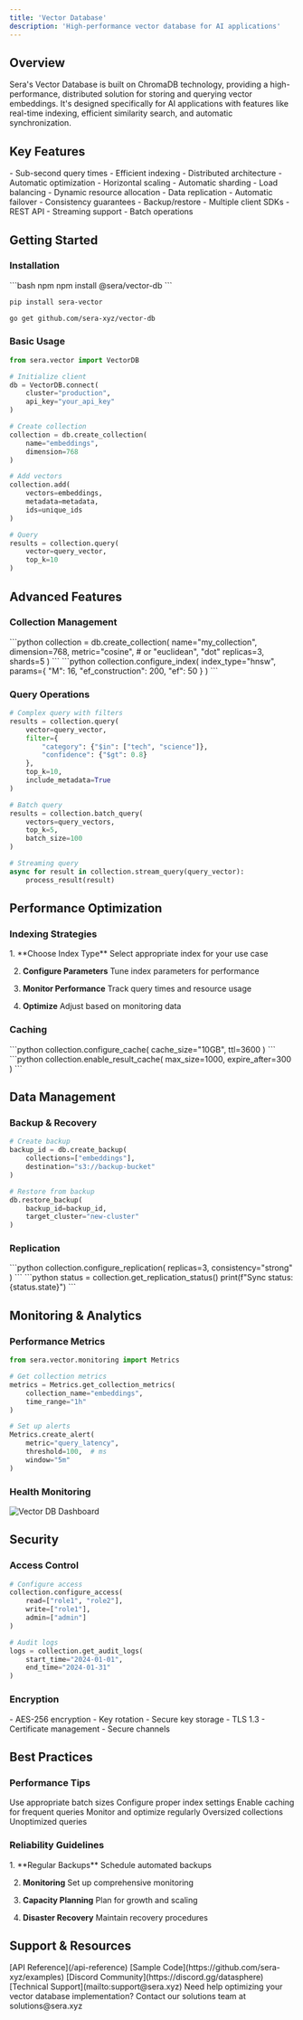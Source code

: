 ```yaml
---
title: 'Vector Database'
description: 'High-performance vector database for AI applications'
---
```


## Overview

Sera's Vector Database is built on ChromaDB technology, providing a high-performance, distributed solution for storing and querying vector embeddings. It's designed specifically for AI applications with features like real-time indexing, efficient similarity search, and automatic synchronization.

## Key Features

<CardGroup cols={2}>
  <Card title="Performance" icon="bolt">
    - Sub-second query times
    - Efficient indexing
    - Distributed architecture
    - Automatic optimization
  </Card>
  <Card title="Scalability" icon="arrow-up-right-dots">
    - Horizontal scaling
    - Automatic sharding
    - Load balancing
    - Dynamic resource allocation
  </Card>
  <Card title="Reliability" icon="shield-check">
    - Data replication
    - Automatic failover
    - Consistency guarantees
    - Backup/restore
  </Card>
  <Card title="Integration" icon="puzzle-piece">
    - Multiple client SDKs
    - REST API
    - Streaming support
    - Batch operations
  </Card>
</CardGroup>

## Getting Started

### Installation

<CodeGroup>
```bash npm
npm install @sera/vector-db
```

```bash pip
pip install sera-vector
```

```bash go
go get github.com/sera-xyz/vector-db
```
</CodeGroup>

### Basic Usage

```python
from sera.vector import VectorDB

# Initialize client
db = VectorDB.connect(
    cluster="production",
    api_key="your_api_key"
)

# Create collection
collection = db.create_collection(
    name="embeddings",
    dimension=768
)

# Add vectors
collection.add(
    vectors=embeddings,
    metadata=metadata,
    ids=unique_ids
)

# Query
results = collection.query(
    vector=query_vector,
    top_k=10
)
```

## Advanced Features

### Collection Management

<AccordionGroup>
  <Accordion title="Creation Options">
    ```python
    collection = db.create_collection(
        name="my_collection",
        dimension=768,
        metric="cosine",  # or "euclidean", "dot"
        replicas=3,
        shards=5
    )
    ```
  </Accordion>
  
  <Accordion title="Index Configuration">
    ```python
    collection.configure_index(
        index_type="hnsw",
        params={
            "M": 16,
            "ef_construction": 200,
            "ef": 50
        }
    )
    ```
  </Accordion>
</AccordionGroup>

### Query Operations

```python
# Complex query with filters
results = collection.query(
    vector=query_vector,
    filter={
        "category": {"$in": ["tech", "science"]},
        "confidence": {"$gt": 0.8}
    },
    top_k=10,
    include_metadata=True
)

# Batch query
results = collection.batch_query(
    vectors=query_vectors,
    top_k=5,
    batch_size=100
)

# Streaming query
async for result in collection.stream_query(query_vector):
    process_result(result)
```

## Performance Optimization

### Indexing Strategies

<Steps>
  1. **Choose Index Type**
     Select appropriate index for your use case

  2. **Configure Parameters**
     Tune index parameters for performance

  3. **Monitor Performance**
     Track query times and resource usage

  4. **Optimize**
     Adjust based on monitoring data
</Steps>

### Caching

<CardGroup cols={2}>
  <Card title="Query Cache" icon="database">
    ```python
    collection.configure_cache(
        cache_size="10GB",
        ttl=3600
    )
    ```
  </Card>
  <Card title="Result Cache" icon="bolt">
    ```python
    collection.enable_result_cache(
        max_size=1000,
        expire_after=300
    )
    ```
  </Card>
</CardGroup>

## Data Management

### Backup & Recovery

```python
# Create backup
backup_id = db.create_backup(
    collections=["embeddings"],
    destination="s3://backup-bucket"
)

# Restore from backup
db.restore_backup(
    backup_id=backup_id,
    target_cluster="new-cluster"
)
```

### Replication

<CardGroup cols={2}>
  <Card title="Configure Replication" icon="copy">
    ```python
    collection.configure_replication(
        replicas=3,
        consistency="strong"
    )
    ```
  </Card>
  <Card title="Monitor Status" icon="gauge">
    ```python
    status = collection.get_replication_status()
    print(f"Sync status: {status.state}")
    ```
  </Card>
</CardGroup>

## Monitoring & Analytics

### Performance Metrics

```python
from sera.vector.monitoring import Metrics

# Get collection metrics
metrics = Metrics.get_collection_metrics(
    collection_name="embeddings",
    time_range="1h"
)

# Set up alerts
Metrics.create_alert(
    metric="query_latency",
    threshold=100,  # ms
    window="5m"
)
```

### Health Monitoring

<Frame>
  <img src="/images/vector-db-dashboard.png" alt="Vector DB Dashboard" />
</Frame>

## Security

### Access Control

```python
# Configure access
collection.configure_access(
    read=["role1", "role2"],
    write=["role1"],
    admin=["admin"]
)

# Audit logs
logs = collection.get_audit_logs(
    start_time="2024-01-01",
    end_time="2024-01-31"
)
```

### Encryption

<CardGroup cols={2}>
  <Card title="At Rest" icon="lock">
    - AES-256 encryption
    - Key rotation
    - Secure key storage
  </Card>
  <Card title="In Transit" icon="shield">
    - TLS 1.3
    - Certificate management
    - Secure channels
  </Card>
</CardGroup>

## Best Practices

### Performance Tips

<Check>Use appropriate batch sizes</Check>
<Check>Configure proper index settings</Check>
<Check>Enable caching for frequent queries</Check>
<Check>Monitor and optimize regularly</Check>
<Cross>Oversized collections</Cross>
<Cross>Unoptimized queries</Cross>

### Reliability Guidelines

<Steps>
  1. **Regular Backups**
     Schedule automated backups

  2. **Monitoring**
     Set up comprehensive monitoring

  3. **Capacity Planning**
     Plan for growth and scaling

  4. **Disaster Recovery**
     Maintain recovery procedures
</Steps>

## Support & Resources

<CardGroup cols={2}>
  <Card title="Documentation" icon="book">
    [API Reference](/api-reference)
  </Card>
  <Card title="Examples" icon="code">
    [Sample Code](https://github.com/sera-xyz/examples)
  </Card>
  <Card title="Community" icon="users">
    [Discord Community](https://discord.gg/datasphere)
  </Card>
  <Card title="Support" icon="headset">
    [Technical Support](mailto:support@sera.xyz)
  </Card>
</CardGroup>

<Note>
Need help optimizing your vector database implementation? Contact our solutions team at solutions@sera.xyz
</Note> 